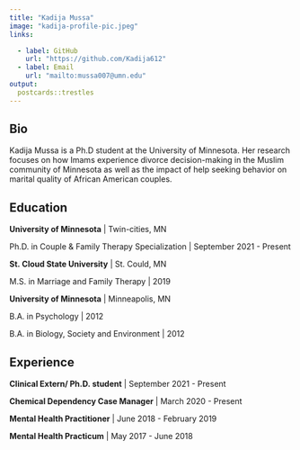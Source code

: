 ---
title: "Kadija Mussa"
image: "kadija-profile-pic.jpeg"
links:

  - label: GitHub
    url: "https://github.com/Kadija612"
  - label: Email
    url: "mailto:mussa007@umn.edu"
output:
  postcards::trestles
---
 
## Bio

Kadija Mussa is a Ph.D student at the University of Minnesota. Her research focuses on how Imams experience divorce decision-making in the Muslim community of Minnesota as well as the impact of help seeking behavior on marital quality of African American couples. 

## Education

**University of Minnesota**     | Twin-cities, MN

Ph.D. in Couple & Family Therapy Specialization | September 2021 - Present

**St. Cloud State University**  | St. Could, MN

M.S. in Marriage and Family Therapy | 2019

**University of Minnesota**     | Minneapolis, MN

B.A. in Psychology | 2012

B.A. in Biology, Society and Environment | 2012



## Experience

**Clinical Extern/ Ph.D. student**    | September 2021 - Present

**Chemical Dependency Case Manager**  | March 2020 - Present

**Mental Health Practitioner**        | June 2018 - February 2019

**Mental Health Practicum**           |  May 2017 - June 2018
